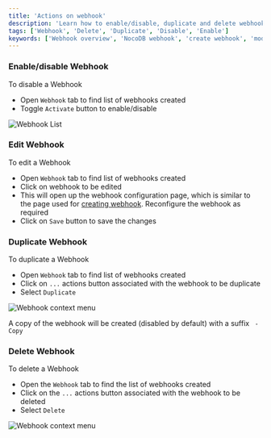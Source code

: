 ```yaml
---
title: 'Actions on webhook'
description: 'Learn how to enable/disable, duplicate and delete webhooks.'
tags: ['Webhook', 'Delete', 'Duplicate', 'Disable', 'Enable']
keywords: ['Webhook overview', 'NocoDB webhook', 'create webhook', 'modify webhook', 'delete webhook']
---
```


### Enable/disable Webhook

To disable a Webhook
- Open `Webhook` tab to find list of webhooks created
- Toggle `Activate` button to enable/disable

![Webhook List](/img/v2/webhook/webhook-list-2.png)

### Edit Webhook

To edit a Webhook
- Open `Webhook` tab to find list of webhooks created
- Click on webhook to be edited
- This will open up the webhook configuration page, which is similar to the page used for [creating webhook](/automation/webhook/create-webhook). Reconfigure the webhook as required
- Click on `Save` button to save the changes

### Duplicate Webhook

To duplicate a Webhook
- Open `Webhook` tab to find list of webhooks created
- Click on `...` actions button associated with the webhook to be duplicate
- Select `Duplicate`

![Webhook context menu](/img/v2/webhook/webhook-list-3.png)

A copy of the webhook will be created (disabled by default) with a suffix ` - Copy`

### Delete Webhook

To delete a Webhook
- Open the `Webhook` tab to find the list of webhooks created
- Click on the `...` actions button associated with the webhook to be deleted
- Select `Delete`

![Webhook context menu](/img/v2/webhook/webhook-list-3.png)



